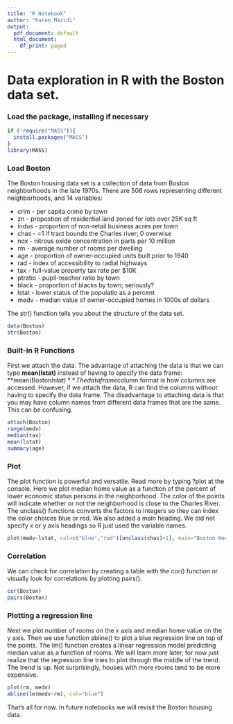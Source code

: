 ```yaml
---
title: "R Notebook"
author: "Karen Mazidi"
output:
  pdf_document: default
  html_document:
    df_print: paged
---
```


# Data exploration in R with the Boston data set.

### Load the package, installing if necessary

```r
if (!require("MASS")){
  install.packages("MASS")
}
library(MASS)
```
### Load Boston

The Boston housing data set is a collection of data from Boston neighborhoods in the late 1970s. There are 506 rows representing different neighborhoods, and 14 variables:

* crim - per capita crime by town
* zn - propostion of residential land zoned for lots over 25K sq ft
* indus - proportion of non-retail business acres per town
* chas - =1 if tract bounds the Charles river; 0 overwise
* nox - nitrous oxide concentration in parts per 10 million
* rm - average number of rooms per dwelling
* age - proportion of owner-occupied units built prior to 1940
* rad - index of accessibility to radial highways
* tax - full-value property tax rate per $10K
* ptratio - pupil-teacher ratio by town
* black - proportion of blacks by town; seriously?
* lstat - lower status of the populatio as a percent
* medv - median value of owner-occupied homes in 1000s of dollars

The str() function tells you about the structure of the data set.

```r
data(Boston)
str(Boston)
```

### Built-in R Functions

First we attach the data. The advantage of attaching the data is that we can type **mean(lstat)** instead of having to specify the data frame: **mean(Boston$lstat)**. The dataframe$column format is how columns are accessed. However, if we attach the data, R can find the columns without having to specify the data frame. The disadvantage to attaching data is that you may have column names from different data frames that are the same. This can be confusing.


```r
attach(Boston)
range(medv)
median(tax)
mean(lstat)
summary(age)
```

### Plot

The plot function is powerful and versatile. Read more by typing ?plot at the console. Here we plot median home value as a function of the percent of lower economic status persons in the neighborhood. The color of the points will indicate whether or not the neighborhood is close to the Charles River. The unclass() functions converts the factors to integers so they can index the color choices blue or red. We also added a main heading. We did not specify x or y axis headings so R just used the variable names.

```r
plot(medv~lstat, col=c("blue","red")[unclass(chas)+1], main="Boston Housing")
```
### Correlation

We can check for correlation by creating a table with the cor() function or visually look for correlations by plotting pairs().

```r
cor(Boston)
pairs(Boston)
```

### Plotting a regression line

Next we plot number of rooms on the x axis and median home value on the y axis. Then we use function abline() to plot a blue regression line on top of the points. The lm() function creates a linear regression model predicting median value as a function of rooms. We will learn more later, for now just realize that the regression line tries to plot through the middle of the trend. The trend is up. Not surprisingly, houses with more rooms tend to be more expensive.

```r
plot(rm, medv)
abline(lm(medv~rm), col="blue")
```


That's all for now. In future notebooks we will revisit the Boston housing data.
